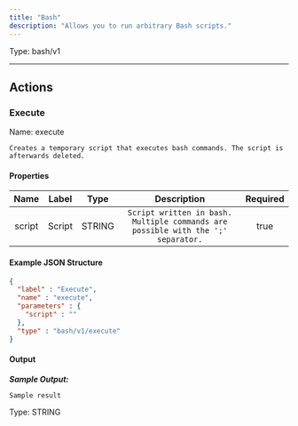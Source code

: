 ```yaml
---
title: "Bash"
description: "Allows you to run arbitrary Bash scripts."
---
```




Type: bash/v1

<hr />




## Actions


### Execute
Name: execute

`Creates a temporary script that executes bash commands. The script is afterwards deleted.`

#### Properties

|      Name       |      Label     |     Type     |     Description     | Required |
|:---------------:|:--------------:|:------------:|:-------------------:|:--------:|
| script | Script | STRING | `Script written in bash. Multiple commands are possible with the ';' separator.` | true |

#### Example JSON Structure
```json
{
  "label" : "Execute",
  "name" : "execute",
  "parameters" : {
    "script" : ""
  },
  "type" : "bash/v1/execute"
}
```

#### Output


___Sample Output:___

```Sample result```



Type: STRING










